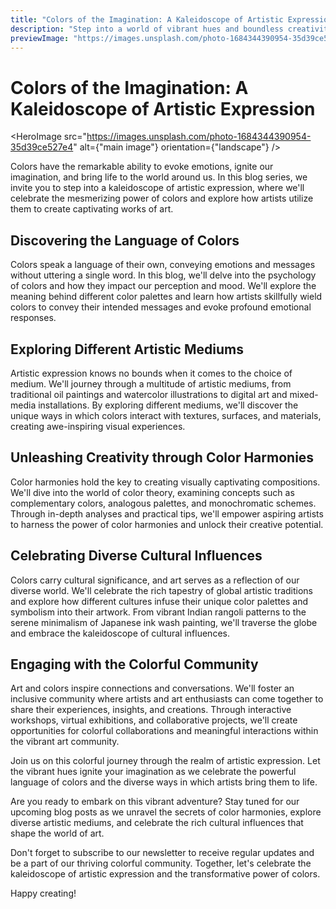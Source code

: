```yaml
---
title: "Colors of the Imagination: A Kaleidoscope of Artistic Expression"
description: "Step into a world of vibrant hues and boundless creativity. Join us as we embark on a colorful journey through the realm of artistic expression and explore the power of colors to evoke emotions and ignite the imagination."
previewImage: "https://images.unsplash.com/photo-1684344390954-35d39ce527e4"
---
```


# Colors of the Imagination: A Kaleidoscope of Artistic Expression

<HeroImage
  src="https://images.unsplash.com/photo-1684344390954-35d39ce527e4"
  alt={"main image"}
  orientation={"landscape"}
/>

Colors have the remarkable ability to evoke emotions, ignite our imagination, and bring life to the world around us. In this blog series, we invite you to step into a kaleidoscope of artistic expression, where we'll celebrate the mesmerizing power of colors and explore how artists utilize them to create captivating works of art.

## Discovering the Language of Colors

Colors speak a language of their own, conveying emotions and messages without uttering a single word. In this blog, we'll delve into the psychology of colors and how they impact our perception and mood. We'll explore the meaning behind different color palettes and learn how artists skillfully wield colors to convey their intended messages and evoke profound emotional responses.

## Exploring Different Artistic Mediums

Artistic expression knows no bounds when it comes to the choice of medium. We'll journey through a multitude of artistic mediums, from traditional oil paintings and watercolor illustrations to digital art and mixed-media installations. By exploring different mediums, we'll discover the unique ways in which colors interact with textures, surfaces, and materials, creating awe-inspiring visual experiences.

## Unleashing Creativity through Color Harmonies

Color harmonies hold the key to creating visually captivating compositions. We'll dive into the world of color theory, examining concepts such as complementary colors, analogous palettes, and monochromatic schemes. Through in-depth analyses and practical tips, we'll empower aspiring artists to harness the power of color harmonies and unlock their creative potential.

## Celebrating Diverse Cultural Influences

Colors carry cultural significance, and art serves as a reflection of our diverse world. We'll celebrate the rich tapestry of global artistic traditions and explore how different cultures infuse their unique color palettes and symbolism into their artwork. From vibrant Indian rangoli patterns to the serene minimalism of Japanese ink wash painting, we'll traverse the globe and embrace the kaleidoscope of cultural influences.

## Engaging with the Colorful Community

Art and colors inspire connections and conversations. We'll foster an inclusive community where artists and art enthusiasts can come together to share their experiences, insights, and creations. Through interactive workshops, virtual exhibitions, and collaborative projects, we'll create opportunities for colorful collaborations and meaningful interactions within the vibrant art community.

Join us on this colorful journey through the realm of artistic expression. Let the vibrant hues ignite your imagination as we celebrate the powerful language of colors and the diverse ways in which artists bring them to life.

Are you ready to embark on this vibrant adventure? Stay tuned for our upcoming blog posts as we unravel the secrets of color harmonies, explore diverse artistic mediums, and celebrate the rich cultural influences that shape the world of art.

Don't forget to subscribe to our newsletter to receive regular updates and be a part of our thriving colorful community. Together, let's celebrate the kaleidoscope of artistic expression and the transformative power of colors.

Happy creating!
